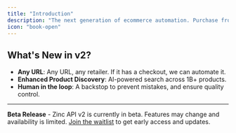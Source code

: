 ```yaml
---
title: "Introduction"
description: "The next generation of ecommerce automation. Purchase from any URL with our powerful v2 API. Currently in beta - join the waitlist."
icon: "book-open"
---
```


## What's New in v2?

- **Any URL**: Any URL, any retailer. If it has a checkout, we can automate it.
- **Enhanced Product Discovery**: AI-powered search across 1B+ products.
- **Human in the loop**: A backstop to prevent mistakes, and ensure quality control.

---

<Warning>
  <strong>Beta Release</strong> - Zinc API v2 is currently in beta. Features may change and availability is limited. 
  <a href="/">Join the waitlist</a> to get early access and updates.
</Warning>